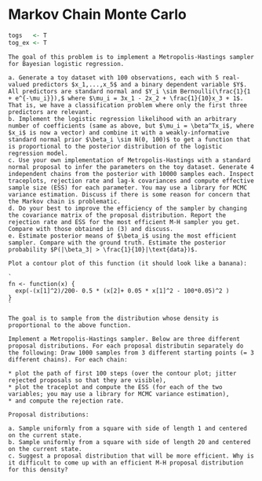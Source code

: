 # Markov Chain Monte Carlo {#MCMC}

```{r, echo = FALSE}
togs   <- T
tog_ex <- T
```

<style>
.fold-btn { 
  float: right; 
  margin: 5px 5px 0 0;
}
.fold { 
  border: 1px solid black;
  min-height: 40px;
}
</style>

<script type="text/javascript">
$(document).ready(function() {
  $folds = $(".fold");
  $folds.wrapInner("<div class=\"fold-blck\">"); // wrap a div container around content
  $folds.prepend("<button class=\"fold-btn\">Unfold Solution</button>");  // add a button
  $(".fold-blck").toggle();  // fold all blocks
  $(".fold-btn").on("click", function() {  // add onClick event
    $(this).text($(this).text() === "Fold Solution" ? "Unfold Solution" : "Fold Solution");  // if the text equals "Fold", change it to "Unfold"or else to "Fold" 
    $(this).next(".fold-blck").toggle("linear");  // "swing" is the default easing function. This can be further customized in its speed or the overall animation itself.
  })
});
</script>

```{exercise, name = "Bayesian inference for logistic regression "}
The goal of this problem is to implement a Metropolis-Hastings sampler for Bayesian logistic regression.

a. Generate a toy dataset with 100 observations, each with 5 real-valued predictors $x_1,...,x_5$ and a binary dependent variable $Y$. All predictors are standard normal and $Y_i \sim Bernoulli(\frac{1}{1 + e^{-\mu_i}}),$ where $\mu_i = 3x_1 - 2x_2 + \frac{1}{10}x_3 + 1$. That is, we have a classification problem where only the first three predictors are relevant.
b. Implement the logistic regression likelihood with an arbitrary number of coefficients (same as above, but $\mu_i = \beta^Tx_i$, where $x_i$ is now a vector) and combine it with a weakly-informative standard normal prior $\beta_i \sim N(0, 100)$ to get a function that is proportional to the posterior distribution of the logistic regression model.
c. Use your own implementation of Metropolis-Hastings with a standard normal proposal to infer the parameters on the toy dataset. Generate 4 independent chains from the posterior with 10000 samples each. Inspect traceplots, rejection rate and lag-k covariances and compute effective sample size (ESS) for each parameter. You may use a library for MCMC variance estimation. Discuss if there is some reason for concern that the Markov chain is problematic.
d. Do your best to improve the efficiency of the sampler by changing the covariance matrix of the proposal distribution. Report the rejection rate and ESS for the most efficient M-H sampler you get. Compare with those obtained in (3) and discuss.
e. Estimate posterior means of $\beta_i$ using the most efficient sampler. Compare with the ground truth. Estimate the posterior probability $P(|\beta_3| > \frac{1}{10}|\text{data})$.
```



```{exercise, name = "Tuning the M-H sampler for the Banana function"}
Plot a contour plot of this function (it should look like a banana):

`
fn <- function(x) {
  exp(-(x[1]^2)/200- 0.5 * (x[2]+ 0.05 * x[1]^2 - 100*0.05)^2 )
}
`

The goal is to sample from the distribution whose density is proportional to the above function.
 
Implement a Metropolis-Hastings sampler. Below are three different proposal distributions. For each proposal distributin separately do the following: Draw 1000 samples from 3 different starting points (= 3 different chains). For each chain:

* plot the path of first 100 steps (over the contour plot; jitter rejected proposals so that they are visible),
* plot the traceplot and compute the ESS (for each of the two variables; you may use a library for MCMC variance estimation),
* and compute the rejection rate. 

Proposal distributions:
 
a. Sample uniformly from a square with side of length 1 and centered on the current state.
b. Sample uniformly from a square with side of length 20 and centered on the current state.
c. Suggest a proposal distribution that will be more efficient. Why is it difficult to come up with an efficient M-H proposal distribution for this density?

```
